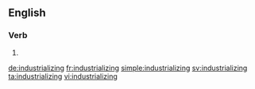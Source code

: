 ==English==

===Verb===
{{head|en}}

# {{present participle of|industrialize|lang=en}}

[[de:industrializing]]
[[fr:industrializing]]
[[simple:industrializing]]
[[sv:industrializing]]
[[ta:industrializing]]
[[vi:industrializing]]